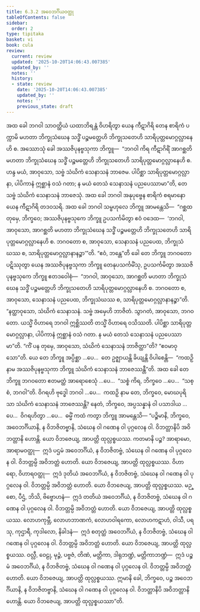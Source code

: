 ```yaml
---
title: 6.3.2 အဝေဘင်္ဂိယဝတ္ထု
tableOfContents: false
sidebar:
  order: 2
type: tipitaka
basket: vi
book: cula
review:
  current: review
  updated: '2025-10-20T14:06:43.007385'
  updated_by: ''
  notes: ''
  history:
  - state: review
    date: '2025-10-20T14:06:43.007385'
    updated_by: ''
    notes: ''
    previous_state: draft
---
```



<DynamicBreadcrumb />


<ReviewStatus review={frontmatter.review} showDetails={true} />

<HypothesisAnnotation frontmatter={frontmatter} />

<Division number="322" book="cula" e="ch" v="4" p="322">

<Paragraph number="1390" book="cula">
အထ ခေါ ဘဂဝါ သာဝတ္ထိယံ ယထာဘိရန္တံ ဝိဟရိတွာ ယေန ကီဋာဂိရိ တေန စာရိကံ ပက္ကာမိ မဟတာ ဘိက္ခုသံဃေန သဒ္ဓိံ ပဉ္စမတ္တေဟိ ဘိက္ခုသတေဟိ သာရိပုတ္တမောဂ္ဂလ္လာနေဟိ စ. အဿောသုံ ခေါ အဿဇိပုနဗ္ဗသုကာ ဘိက္ခူ—  “ဘဂဝါ ကိရ ကီဋာဂိရိံ အာဂစ္ဆတိ မဟတာ ဘိက္ခုသံဃေန သဒ္ဓိံ ပဉ္စမတ္တေဟိ ဘိက္ခုသတေဟိ သာရိပုတ္တမောဂ္ဂလ္လာနေဟိ စ. ဟန္ဒ မယံ, အာဝုသော, သဗ္ဗံ သံဃိကံ သေနာသနံ ဘာဇေမ. ပါပိစ္ဆာ သာရိပုတ္တမောဂ္ဂလ္လာနာ, ပါပိကာနံ ဣစ္ဆာနံ ဝသံ ဂတာ; န မယံ တေသံ သေနာသနံ ပညပေဿာမာ”တိ, တေ သဗ္ဗံ သံဃိကံ သေနာသနံ ဘာဇေသုံ.
</Paragraph>

<Paragraph number="1391" book="cula">
အထ ခေါ ဘဂဝါ အနုပုဗ္ဗေန စာရိကံ စရမာနော ယေန ကီဋာဂိရိ တဒဝသရိ. အထ ခေါ ဘဂဝါ သမ္ဗဟုလေ ဘိက္ခူ အာမန္တေသိ—  “ဂစ္ဆထ တုမှေ, ဘိက္ခဝေ; အဿဇိပုနဗ္ဗသုကေ ဘိက္ခူ ဥပသင်္ကမိတွာ ဧဝံ ဝဒေထ—  ‘ဘဂဝါ, အာဝုသော, အာဂစ္ဆတိ မဟတာ ဘိက္ခုသံဃေန သဒ္ဓိံ ပဉ္စမတ္တေဟိ ဘိက္ခုသတေဟိ သာရိပုတ္တမောဂ္ဂလ္လာနေဟိ စ. ဘဂဝတော စ, အာဝုသော, သေနာသနံ ပညပေထ, ဘိက္ခုသံဃဿ စ, သာရိပုတ္တမောဂ္ဂလ္လာနာနဉ္စာ’”တိ. “ဧဝံ, ဘန္တေ”တိ ခေါ တေ ဘိက္ခူ ဘဂဝတော ပဋိဿုတွာ ယေန အဿဇိပုနဗ္ဗသုကာ ဘိက္ခူ တေနုပသင်္ကမိံသု, ဥပသင်္ကမိတွာ အဿဇိပုနဗ္ဗသုကေ ဘိက္ခူ ဧတဒဝေါစုံ—  “ဘဂဝါ, အာဝုသော, အာဂစ္ဆတိ မဟတာ ဘိက္ခုသံဃေန သဒ္ဓိံ ပဉ္စမတ္တေဟိ ဘိက္ခုသတေဟိ သာရိပုတ္တမောဂ္ဂလ္လာနေဟိ စ. ဘဂဝတော စ, အာဝုသော, သေနာသနံ ပညပေထ, ဘိက္ခုသံဃဿ စ, သာရိပုတ္တမောဂ္ဂလ္လာနာနဉ္စာ”တိ. “နတ္ထာဝုသော, သံဃိကံ သေနာသနံ. သဗ္ဗံ အမှေဟိ ဘာဇိတံ. သွာဂတံ, အာဝုသော, ဘဂဝတော. ယသ္မိံ ဝိဟာရေ ဘဂဝါ ဣစ္ဆိဿတိ တသ္မိံ ဝိဟာရေ ဝသိဿတိ. ပါပိစ္ဆာ သာရိပုတ္တမောဂ္ဂလ္လာနာ, ပါပိကာနံ ဣစ္ဆာနံ ဝသံ ဂတာ. န မယံ တေသံ သေနာသနံ ပညပေဿာမာ”တိ. “ကိံ ပန တုမှေ, အာဝုသော, သံဃိကံ သေနာသနံ ဘာဇိတ္ထာ”တိ? “ဧဝမာဝုသော”တိ.
</Paragraph>

<Paragraph number="1392" book="cula">
ယေ တေ ဘိက္ခူ အပ္ပိစ္ဆာ …ပေ…  တေ ဥဇ္ဈာယန္တိ ခိယျန္တိ ဝိပါစေန္တိ—  “ကထဉှိ နာမ အဿဇိပုနဗ္ဗသုကာ ဘိက္ခူ သံဃိကံ သေနာသနံ ဘာဇေဿန္တီ”တိ. အထ ခေါ တေ ဘိက္ခူ ဘဂဝတော ဧတမတ္ထံ အာရောစေသုံ …ပေ…  “သစ္စံ ကိရ, ဘိက္ခဝေ …ပေ…  “သစ္စံ, ဘဂဝါ”တိ. ဝိဂရဟိ ဗုဒ္ဓေါ ဘဂဝါ …ပေ…  ကထဉှိ နာမ တေ, ဘိက္ခဝေ, မောဃပုရိသာ သံဃိကံ သေနာသနံ ဘာဇေဿန္တိ? နေတံ, ဘိက္ခဝေ, အပ္ပသန္နာနံ ဝါ ပသာဒါယ …ပေ…  ဝိဂရဟိတွာ …ပေ…  ဓမ္မိံ ကထံ ကတွာ ဘိက္ခူ အာမန္တေသိ—
</Paragraph>

<Paragraph number="1393" book="cula">
“ပဉ္စိမာနိ, ဘိက္ခဝေ, အဝေဘင်္ဂိယာနိ, န ဝိဘဇိတဗ္ဗာနိ, သံဃေန ဝါ ဂဏေန ဝါ ပုဂ္ဂလေန ဝါ. ဝိဘတ္တာနိပိ အဝိဘတ္တာနိ ဟောန္တိ. ယော ဝိဘဇေယျ, အာပတ္တိ ထုလ္လစ္စယဿ.
</Paragraph>

<Paragraph number="1394" book="cula">
ကတမာနိ ပဉ္စ? အာရာမော, အာရာမဝတ္ထု—  ဣဒံ ပဌမံ အဝေဘင်္ဂိယံ, န ဝိဘဇိတဗ္ဗံ, သံဃေန ဝါ ဂဏေန ဝါ ပုဂ္ဂလေန ဝါ. ဝိဘတ္တမ္ပိ အဝိဘတ္တံ ဟောတိ. ယော ဝိဘဇေယျ, အာပတ္တိ ထုလ္လစ္စယဿ.
</Paragraph>

<Paragraph number="1395" book="cula">
ဝိဟာရော, ဝိဟာရဝတ္ထု—  ဣဒံ ဒုတိယံ အဝေဘင်္ဂိယံ, န ဝိဘဇိတဗ္ဗံ, သံဃေန ဝါ ဂဏေန ဝါ ပုဂ္ဂလေန ဝါ. ဝိဘတ္တမ္ပိ အဝိဘတ္တံ ဟောတိ. ယော ဝိဘဇေယျ, အာပတ္တိ ထုလ္လစ္စယဿ.
</Paragraph>

<Paragraph number="1396" book="cula">
မဉ္စော, ပီဌံ, ဘိသိ, ဗိဗ္ဗောဟနံ—  ဣဒံ တတိယံ အဝေဘင်္ဂိယံ, န ဝိဘဇိတဗ္ဗံ, သံဃေန ဝါ ဂဏေန ဝါ ပုဂ္ဂလေန ဝါ. ဝိဘတ္တမ္ပိ အဝိဘတ္တံ ဟောတိ. ယော ဝိဘဇေယျ, အာပတ္တိ ထုလ္လစ္စယဿ.
</Paragraph>

<Paragraph number="1397" book="cula">
လောဟကုမ္ဘီ, လောဟဘာဏကံ, လောဟဝါရကော, လောဟကဋာဟံ, ဝါသီ, ပရသု, ကုဌာရီ, ကုဒါလော, နိခါဒနံ—  ဣဒံ စတုတ္ထံ အဝေဘင်္ဂိယံ, န ဝိဘဇိတဗ္ဗံ, သံဃေန ဝါ ဂဏေန ဝါ ပုဂ္ဂလေန ဝါ. ဝိဘတ္တမ္ပိ အဝိဘတ္တံ ဟောတိ. ယော ဝိဘဇေယျ, အာပတ္တိ ထုလ္လစ္စယဿ.
</Paragraph>

<Paragraph number="1398" book="cula">
ဝလ္လီ, ဝေဠု, မုဉ္ဇံ, ပဗ္ဗဇံ, တိဏံ, မတ္တိကာ, ဒါရုဘဏ္ဍံ, မတ္တိကာဘဏ္ဍံ—  ဣဒံ ပဉ္စမံ အဝေဘင်္ဂိယံ, န ဝိဘဇိတဗ္ဗံ, သံဃေန ဝါ ဂဏေန ဝါ ပုဂ္ဂလေန ဝါ. ဝိဘတ္တမ္ပိ အဝိဘတ္တံ ဟောတိ. ယော ဝိဘဇေယျ, အာပတ္တိ ထုလ္လစ္စယဿ. ဣမာနိ ခေါ, ဘိက္ခဝေ, ပဉ္စ အဝေဘင်္ဂိယာနိ, န ဝိဘဇိတဗ္ဗာနိ, သံဃေန ဝါ ဂဏေန ဝါ ပုဂ္ဂလေန ဝါ. ဝိဘတ္တာနိပိ အဝိဘတ္တာနိ ဟောန္တိ. ယော ဝိဘဇေယျ, အာပတ္တိ ထုလ္လစ္စယဿာ”တိ.
</Paragraph>
</Division>